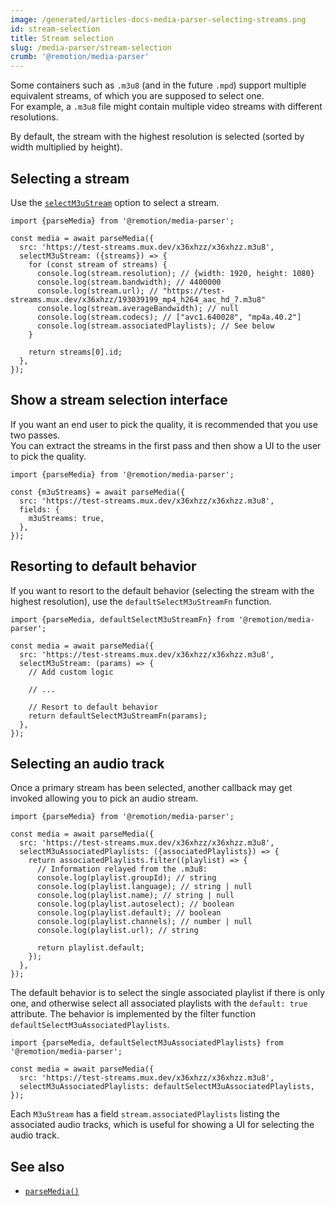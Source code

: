 ```yaml
---
image: /generated/articles-docs-media-parser-selecting-streams.png
id: stream-selection
title: Stream selection
slug: /media-parser/stream-selection
crumb: '@remotion/media-parser'
---
```


Some containers such as `.m3u8` (and in the future `.mpd`) support multiple equivalent streams, of which you are supposed to select one.  
For example, a `.m3u8` file might contain multiple video streams with different resolutions.

By default, the stream with the highest resolution is selected (sorted by width multiplied by height).

## Selecting a stream

Use the [`selectM3uStream`](/docs/media-parser/parse-media#selectm3ustream) option to select a stream.

```tsx twoslash Selecting the first stream
import {parseMedia} from '@remotion/media-parser';

const media = await parseMedia({
  src: 'https://test-streams.mux.dev/x36xhzz/x36xhzz.m3u8',
  selectM3uStream: ({streams}) => {
    for (const stream of streams) {
      console.log(stream.resolution); // {width: 1920, height: 1080}
      console.log(stream.bandwidth); // 4400000
      console.log(stream.url); // "https://test-streams.mux.dev/x36xhzz/193039199_mp4_h264_aac_hd_7.m3u8"
      console.log(stream.averageBandwidth); // null
      console.log(stream.codecs); // ["avc1.640028", "mp4a.40.2"]
      console.log(stream.associatedPlaylists); // See below
    }

    return streams[0].id;
  },
});
```

## Show a stream selection interface

If you want an end user to pick the quality, it is recommended that you use two passes.  
You can extract the streams in the first pass and then show a UI to the user to pick the quality.

```tsx twoslash Getting the available streams
import {parseMedia} from '@remotion/media-parser';

const {m3uStreams} = await parseMedia({
  src: 'https://test-streams.mux.dev/x36xhzz/x36xhzz.m3u8',
  fields: {
    m3uStreams: true,
  },
});
```

## Resorting to default behavior

If you want to resort to the default behavior (selecting the stream with the highest resolution), use the `defaultSelectM3uStreamFn` function.

```tsx twoslash Resorting to default behavior
import {parseMedia, defaultSelectM3uStreamFn} from '@remotion/media-parser';

const media = await parseMedia({
  src: 'https://test-streams.mux.dev/x36xhzz/x36xhzz.m3u8',
  selectM3uStream: (params) => {
    // Add custom logic

    // ...

    // Resort to default behavior
    return defaultSelectM3uStreamFn(params);
  },
});
```

## Selecting an audio track

Once a primary stream has been selected, another callback may get invoked allowing you to pick an audio stream.

```tsx twoslash Selecting the first stream
import {parseMedia} from '@remotion/media-parser';

const media = await parseMedia({
  src: 'https://test-streams.mux.dev/x36xhzz/x36xhzz.m3u8',
  selectM3uAssociatedPlaylists: ({associatedPlaylists}) => {
    return associatedPlaylists.filter((playlist) => {
      // Information relayed from the .m3u8:
      console.log(playlist.groupId); // string
      console.log(playlist.language); // string | null
      console.log(playlist.name); // string | null
      console.log(playlist.autoselect); // boolean
      console.log(playlist.default); // boolean
      console.log(playlist.channels); // number | null
      console.log(playlist.url); // string

      return playlist.default;
    });
  },
});
```

The default behavior is to select the single associated playlist if there is only one, and otherwise select all associated playlists with the `default: true` attribute. The behavior is implemented by the filter function `defaultSelectM3uAssociatedPlaylists`.

```tsx twoslash Selecting the first stream
import {parseMedia, defaultSelectM3uAssociatedPlaylists} from '@remotion/media-parser';

const media = await parseMedia({
  src: 'https://test-streams.mux.dev/x36xhzz/x36xhzz.m3u8',
  selectM3uAssociatedPlaylists: defaultSelectM3uAssociatedPlaylists,
});
```

Each `M3uStream` has a field `stream.associatedPlaylists` listing the associated audio tracks, which is useful for showing a UI for selecting the audio track.

## See also

- [`parseMedia()`](/docs/media-parser/parse-media)
